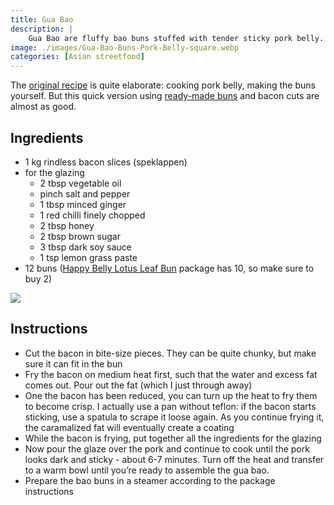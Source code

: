 ```yaml
---
title: Gua Bao
description: |
    Gua Bao are fluffy bao buns stuffed with tender sticky pork belly. This recipe is easy to make, using frozen buns from the supermarket.
image: ./images/Gua-Bao-Buns-Pork-Belly-square.webp
categories: [Asian streetfood]
---
```


:::{.grid}
:::{.g-col-8}
The [original recipe](https://www.kitchensanctuary.com/gua-bao/) is quite elaborate: cooking pork belly, making the buns yourself. But this quick version using [ready-made buns](https://tokohoiyunrotterdam.wordpress.com/2020/12/13/lotus-leaf-bun-gao-bao-stoombroodjes/) and bacon cuts are almost as good.

## Ingredients

- 1 kg rindless bacon slices (speklappen)
- for the glazing
  - 2 tbsp vegetable oil
  - pinch salt and pepper
  - 1 tbsp minced ginger
  - 1 red chilli finely chopped
  - 2 tbsp honey
  - 2 tbsp brown sugar
  - 3 tbsp dark soy sauce
  - 1 tsp lemon grass paste
- 12 buns ([Happy Belly Lotus Leaf Bun](https://tokohoiyunrotterdam.wordpress.com/2020/12/13/lotus-leaf-bun-gao-bao-stoombroodjes/) package has 10, so make sure to buy 2)

:::
:::{.g-col-4}
![](./images/Gua-Bao-Buns-Pork-Belly-tall2.webp)
:::
:::

## Instructions

- Cut the bacon in bite-size pieces. They can be quite chunky, but make sure it can fit in the bun
- Fry the bacon on medium heat first, such that the water and excess fat comes out. Pour out the fat (which I just through away)
- One the bacon has been reduced, you can turn up the heat to fry them to become crisp. I actually use a pan without teflon: if the bacon starts sticking, use a spatula to scrape it loose again. As you continue frying it, the caramalized fat will eventually create a coating
- While the bacon is frying, put together all the ingredients for the glazing
- Now pour the glaze over the pork and continue to cook until the pork looks dark and sticky - about 6-7 minutes. Turn off the heat and transfer to a warm bowl until you're ready to assemble the gua bao.
- Prepare the bao buns in a steamer according to the package instructions